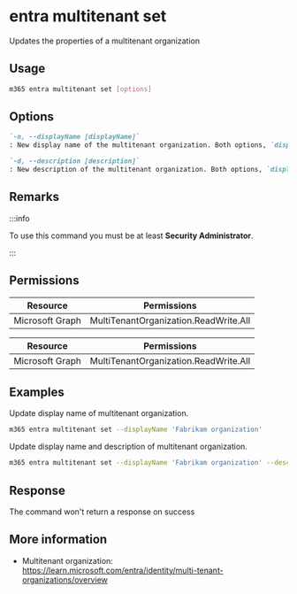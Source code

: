 
# entra multitenant set

Updates the properties of a multitenant organization

## Usage

```sh
m365 entra multitenant set [options]
```

## Options

```md definition-list
`-n, --displayName [displayName]`
: New display name of the multitenant organization. Both options, `displayName` and `description` are optional but at least must be specified.

`-d, --description [description]`
: New description of the multitenant organization. Both options, `displayName` and `description` are optional but at least must be specified.
```

<Global />

## Remarks

:::info

To use this command you must be at least **Security Administrator**.

:::

## Permissions
<Tabs>
  <TabItem value="Delegated">

  | Resource        | Permissions                           |
  |-----------------|---------------------------------------|
  | Microsoft Graph | MultiTenantOrganization.ReadWrite.All |

  </TabItem>
  <TabItem value="Application">

  | Resource        | Permissions                           |
  |-----------------|---------------------------------------|
  | Microsoft Graph | MultiTenantOrganization.ReadWrite.All |

  </TabItem>
</Tabs>

## Examples

Update display name of multitenant organization.

```sh
m365 entra multitenant set --displayName 'Fabrikam organization'
```

Update display name and description of multitenant organization.

```sh
m365 entra multitenant set --displayName 'Fabrikam organization' --description 'Multitenant organization between Fabrikam and Contoso'
```

## Response

The command won't return a response on success

## More information

- Multitenant organization: https://learn.microsoft.com/entra/identity/multi-tenant-organizations/overview

